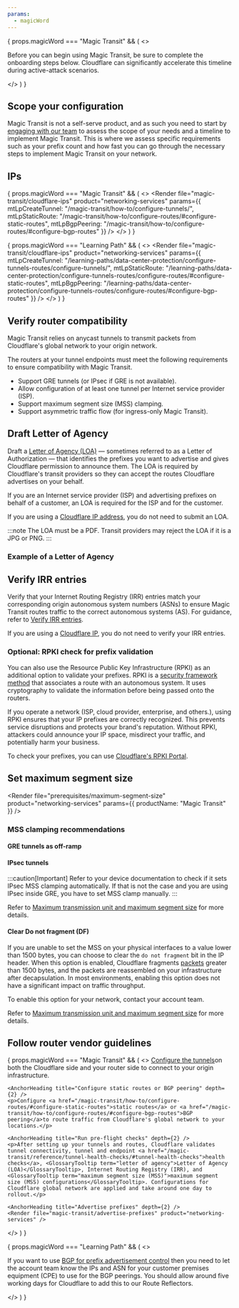 ```yaml
---
params:
  - magicWord
---
```



{ props.magicWord === "Magic Transit" && (
  <>
	<p>Before you can begin using Magic Transit, be sure to complete the onboarding steps below. Cloudflare can significantly accelerate this timeline during active-attack scenarios.</p>
  </>
  )
}

## Scope your configuration

Magic Transit is not a self-serve product, and as such you need to start by [engaging with our team](https://www.cloudflare.com/network-services/products/magic-transit/) to assess the scope of your needs and a timeline to implement Magic Transit. This is where we assess specific requirements such as your prefix count and how fast you can go through the necessary steps to implement Magic Transit on your network.

## IPs

{ props.magicWord === "Magic Transit" && (
  <>
<Render
	file="magic-transit/cloudflare-ips"
	product="networking-services"
	params={{
		mtLpCreateTunnel: "/magic-transit/how-to/configure-tunnels/",
		mtLpStaticRoute: "/magic-transit/how-to/configure-routes/#configure-static-routes",
		mtLpBgpPeering: "/magic-transit/how-to/configure-routes/#configure-bgp-routes"
		}} />
  </>
  )
}

{ props.magicWord === "Learning Path" && (
  <>
<Render
	file="magic-transit/cloudflare-ips"
	product="networking-services"
	params={{
		mtLpCreateTunnel: "/learning-paths/data-center-protection/configure-tunnels-routes/configure-tunnels/",
		mtLpStaticRoute: "/learning-paths/data-center-protection/configure-tunnels-routes/configure-routes/#configure-static-routes",
		mtLpBgpPeering: "/learning-paths/data-center-protection/configure-tunnels-routes/configure-routes/#configure-bgp-routes"
		}} />
  </>
  )
}

## Verify router compatibility

Magic Transit relies on <GlossaryTooltip term="anycast">anycast</GlossaryTooltip> tunnels to transmit <GlossaryTooltip term="data packet">packets</GlossaryTooltip> from Cloudflare's global network to your origin network.

The routers at your tunnel endpoints must meet the following requirements to ensure compatibility with Magic Transit.

- Support GRE tunnels (or IPsec if GRE is not available).
- Allow configuration of at least one tunnel per Internet service provider (ISP).
- Support <GlossaryTooltip term="maximum segment size (MSS)">maximum segment size (MSS)</GlossaryTooltip> clamping.
- Support asymmetric traffic flow (for ingress-only Magic Transit).

## Draft Letter of Agency

Draft a [Letter of Agency (LOA)](/byoip/concepts/loa/) — sometimes referred to as a Letter of Authorization — that identifies the prefixes you want to advertise and gives Cloudflare permission to announce them. The LOA is required by Cloudflare's transit providers so they can accept the routes Cloudflare advertises on your behalf.

If you are an Internet service provider (ISP) and advertising <GlossaryTooltip term="prefix">prefixes</GlossaryTooltip> on behalf of a customer, an LOA is required for the ISP and for the customer.

If you are using a [Cloudflare IP address](#ips), you do not need to submit an LOA.

:::note
The LOA must be a PDF. Transit providers may reject the LOA if it is a JPG or PNG.
:::

### Example of a Letter of Agency

<Render file="loa" product="byoip" />

## Verify IRR entries

Verify that your Internet Routing Registry (IRR) entries match your corresponding origin autonomous system numbers (ASNs) to ensure Magic Transit routes traffic to the correct autonomous systems (AS). For guidance, refer to [Verify IRR entries](/byoip/concepts/irr-entries/best-practices/#verify-an-irr-entry).

If you are using a [Cloudflare IP](#ips), you do not need to verify your IRR entries.

### Optional: RPKI check for prefix validation

You can also use the Resource Public Key Infrastructure (RPKI) as an additional option to validate your prefixes. RPKI is a [security framework method](https://blog.cloudflare.com/rpki/) that associates a route with an autonomous system. It uses cryptography to validate the information before being passed onto the routers.

If you operate a network (ISP, cloud provider, enterprise, and others.), using RPKI ensures that your IP prefixes are correctly recognized. This prevents service disruptions and protects your brand's reputation. Without RPKI, attackers could announce your IP space, misdirect your traffic, and potentially harm your business.

To check your prefixes, you can use [Cloudflare's RPKI Portal](https://rpki.cloudflare.com/?view=validator).

## Set maximum segment size

<Render
	file="prerequisites/maximum-segment-size"
	product="networking-services"
	params={{ productName: "Magic Transit" }}
/>

### MSS clamping recommendations

#### GRE tunnels as off-ramp

<Render file="magic-transit/mtu-mss/mss-clamping-gre" product="networking-services" />

#### IPsec tunnels

<Render file="magic-transit/mtu-mss/mss-clamping-ipsec" product="networking-services" />

:::caution[Important]
Refer to your device documentation to check if it sets IPsec MSS clamping automatically. If that is not the case and you are using IPsec inside GRE, you have to set MSS clamp manually.
:::

Refer to [Maximum transmission unit and maximum segment size](/magic-transit/reference/mtu-mss/) for more details.

#### Clear Do not fragment (DF)

If you are unable to set the MSS on your physical interfaces to a value lower than 1500 bytes, you can choose to clear the `do not fragment` bit in the IP header. When this option is enabled, Cloudflare fragments [packets](https://www.cloudflare.com/learning/network-layer/what-is-a-packet/) greater than 1500 bytes, and the packets are reassembled on your infrastructure after decapsulation. In most environments, enabling this option does not have a significant impact on traffic throughput.

To enable this option for your network, contact your account team.

Refer to [Maximum transmission unit and maximum segment size](/magic-transit/reference/mtu-mss/) for more details.

## Follow router vendor guidelines

<Render file="prerequisites/router-vendor-guidelines-mss-settings-origin"	product="networking-services" />


{ props.magicWord === "Magic Transit" && (
  <>
	<AnchorHeading title="Configure tunnels" depth={2} />
	<a href="/magic-transit/how-to/configure-tunnels/">Configure the tunnels</a>on both the Cloudflare side and your router side to connect to your origin infrastructure.

	<AnchorHeading title="Configure static routes or BGP peering" depth={2} />
	<p>Configure <a href="/magic-transit/how-to/configure-routes/#configure-static-routes">static routes</a> or <a href="/magic-transit/how-to/configure-routes/#configure-bgp-routes">BGP peering</a>to route traffic from Cloudflare's global network to your locations.</p>

	<AnchorHeading title="Run pre-flight checks" depth={2} />
	<p>After setting up your tunnels and routes, Cloudflare validates tunnel connectivity, tunnel and endpoint <a href="/magic-transit/reference/tunnel-health-checks/#tunnel-health-checks">health checks</a>, <GlossaryTooltip term="letter of agency">Letter of Agency (LOA)</GlossaryTooltip>, Internet Routing Registry (IRR), and <GlossaryTooltip term="maximum segment size (MSS)">maximum segment size (MSS) configurations</GlossaryTooltip>. Configurations for Cloudflare global network are applied and take around one day to rollout.</p>

	<AnchorHeading title="Advertise prefixes" depth={2} />
	<Render file="magic-transit/advertise-prefixes"	product="networking-services" />

  </>
  )
}

{ props.magicWord === "Learning Path" && (
  <>
	<AnchorHeading title="BGP for Magic Transit prefix advertisement control (optional)" depth={2} />
	<p>If you want to use <a href="/magic-transit/how-to/advertise-prefixes/#border-gateway-protocol-bgp-control-for-advertisements-optional">BGP for prefix advertisement control</a> then you need to let the account team know the IPs and ASN for your customer premises equipment (CPE) to use for the BGP peerings. You should allow around five working days for Cloudflare to add this to our Route Reflectors.</p>
  </>
  )
}

